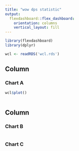 ```yaml
---
title: "wow dps statistic"
output: 
  flexdashboard::flex_dashboard:
    orientation: columns
    vertical_layout: fill
---
```


```r
library(flexdashboard)
library(dplyr)

wcl <- readRDS('wcl.rds')
```

Column {data-width=650}
-----------------------------------------------------------------------

### Chart A

```r
wcl$plot()
  
```

Column {data-width=350}
-----------------------------------------------------------------------

### Chart B

```r

```

### Chart C

```r

```


